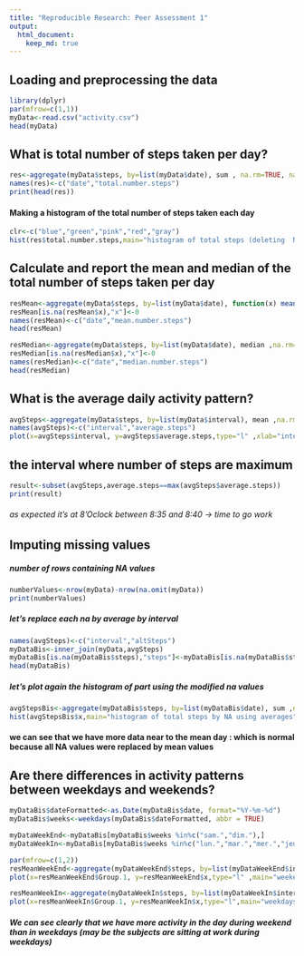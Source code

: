 ```yaml
---
title: "Reproducible Research: Peer Assessment 1"
output: 
  html_document:
    keep_md: true
---
```


## Loading and preprocessing the data
```r
library(dplyr)
par(mfrow=c(1,1))
myData<-read.csv("activity.csv")
head(myData)

```
## What is total number of steps taken per day?
```r
res<-aggregate(myData$steps, by=list(myData$date), sum , na.rm=TRUE, na.action=NULL )
names(res)<-c("date","total.number.steps")
print(head(res))

```

#### Making a histogram of the total number of steps taken each day
```r
clr<-c("blue","green","pink","red","gray")
hist(res$total.number.steps,main="histogram of total steps (deleting  NA Values)",xlab="total steps in a day",col=clr)
```

## Calculate and report the mean and median of the total number of steps taken per day

```r
resMean<-aggregate(myData$steps, by=list(myData$date), function(x) mean(x, na.rm=TRUE)  )
resMean[is.na(resMean$x),"x"]<-0
names(resMean)<-c("date","mean.number.steps")
head(resMean)

resMedian<-aggregate(myData$steps, by=list(myData$date), median ,na.rm=TRUE)
resMedian[is.na(resMedian$x),"x"]<-0
names(resMedian)<-c("date","median.number.steps")
head(resMedian)

```

## What is the average daily activity pattern?
```r

avgSteps<-aggregate(myData$steps, by=list(myData$interval), mean ,na.rm=TRUE)  
names(avgSteps)<-c("interval","average.steps")
plot(x=avgSteps$interval, y=avgSteps$average.steps,type="l" ,xlab="intervals",ylab="average steps",col="blue")

```

## the interval where number of steps are maximum 

```r
result<-subset(avgSteps,average.steps==max(avgSteps$average.steps)) 
print(result)
```
###### as expected it's at 8'Oclock between 8:35 and 8:40 -> time to go  work 
## Imputing missing values

##### number of rows containing NA values
```r
numberValues<-nrow(myData)-nrow(na.omit(myData))
print(numberValues)
```

##### let's replace each na by average by interval
```r
names(avgSteps)<-c("interval","altSteps")
myDataBis<-inner_join(myData,avgSteps)
myDataBis[is.na(myDataBis$steps),"steps"]<-myDataBis[is.na(myDataBis$steps),"altSteps"]
head(myDataBis)

```

##### let's plot again the histogram of part using the modified na values
```r
avgStepsBis<-aggregate(myDataBis$steps, by=list(myDataBis$date), sum ,na.rm=TRUE)  
hist(avgStepsBis$x,main="histogram of total steps by NA using averages",xlab="total steps in a day",col=clr)
```

#### we can see that we have more data near to the mean day : which is normal because all NA values were replaced by mean values

## Are there differences in activity patterns between weekdays and weekends?
```r
myDataBis$dateFormatted<-as.Date(myDataBis$date, format="%Y-%m-%d")
myDataBis$weeks<-weekdays(myDataBis$dateFormatted, abbr = TRUE)

myDataWeekEnd<-myDataBis[myDataBis$weeks %in%c("sam.","dim."),]
myDataWeekIn<-myDataBis[myDataBis$weeks %in%c("lun.","mar.","mer.","jeu.","ven."),]

par(mfrow=c(1,2))
resMeanWeekEnd<-aggregate(myDataWeekEnd$steps, by=list(myDataWeekEnd$interval), function(x) mean(x, na.rm=TRUE)  )
plot(x=resMeanWeekEnd$Group.1, y=resMeanWeekEnd$x,type="l" ,main="weekend steps",xlab="intervals",ylab="average steps",col="blue")

resMeanWeekIn<-aggregate(myDataWeekIn$steps, by=list(myDataWeekIn$interval), function(x) mean(x, na.rm=TRUE)  )
plot(x=resMeanWeekIn$Group.1, y=resMeanWeekIn$x,type="l",main="weekdays steps" ,xlab="intervals",ylab="average steps",col="blue")
```

##### We can see clearly that we have more activity in the day during  weekend than in weekdays (may be the subjects are sitting at work during weekdays) 



